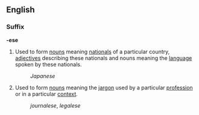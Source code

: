 ==English==
===Suffix===
'''-ese'''

#Used to form [[noun]]s meaning [[national]]s of a particular country, [[adjective]]s describing these nationals and nouns meaning the [[language]] spoken by these nationals.
#:''Japanese''
#Used to form [[noun]]s meaning the [[jargon]] used by a particular [[profession]] or in a particular [[context]].
#:''journalese'', ''legalese''